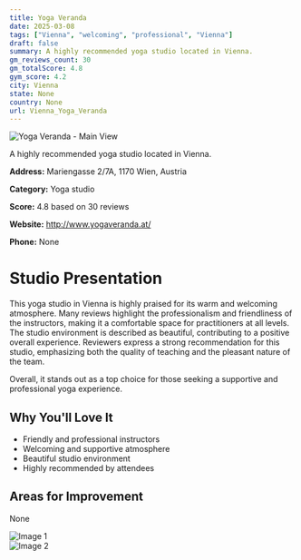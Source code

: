 ```yaml
---
title: Yoga Veranda
date: 2025-03-08
tags: ["Vienna", "welcoming", "professional", "Vienna"]  
draft: false
summary: A highly recommended yoga studio located in Vienna.
gm_reviews_count: 30
gm_totalScore: 4.8
gym_score: 4.2
city: Vienna
state: None
country: None
url: Vienna_Yoga_Veranda
---
```


<div className="aspect-[16/9] relative my-8">
  <img 
    src="https://lh5.googleusercontent.com/p/AF1QipNDbQEKf3C1JOtrgjk5utAHkHJNhjy0hJJj_3z3=w1920-h1080-k-no"
    alt="Yoga Veranda - Main View"
    className="object-cover absolute inset-0 w-full h-full rounded-lg"
  />
</div>

A highly recommended yoga studio located in Vienna.

**Address:** Mariengasse 2/7A, 1170 Wien, Austria

**Category:** Yoga studio

**Score:** 4.8 based on 30 reviews

**Website:** http://www.yogaveranda.at/

**Phone:** None

# Studio Presentation

This yoga studio in Vienna is highly praised for its warm and welcoming atmosphere. Many reviews highlight the professionalism and friendliness of the instructors, making it a comfortable space for practitioners at all levels. The studio environment is described as beautiful, contributing to a positive overall experience. Reviewers express a strong recommendation for this studio, emphasizing both the quality of teaching and the pleasant nature of the team.

Overall, it stands out as a top choice for those seeking a supportive and professional yoga experience.

## Why You'll Love It

- Friendly and professional instructors
- Welcoming and supportive atmosphere
- Beautiful studio environment
- Highly recommended by attendees

## Areas for Improvement

None

<div className="grid grid-cols-1 xl:grid-cols-2 gap-4 my-8">
<div className="aspect-[4/3] relative"><img src="https://lh5.googleusercontent.com/p/AF1QipOHE2JtT2Bs_frcMu2yYtYs5kn2ooOhHcyTBRlI=w1920-h1080-k-no" alt="Image 1" className="object-cover absolute inset-0 w-full h-full rounded-lg" /></div>
<div className="aspect-[4/3] relative"><img src="https://streetviewpixels-pa.googleapis.com/v1/thumbnail?panoid=X3Hm1s8I-NanK38h8iP0aw&cb_client=maps_sv.tactile.gps&w=203&h=100&yaw=21.158522&pitch=0&thumbfov=100" alt="Image 2" className="object-cover absolute inset-0 w-full h-full rounded-lg" /></div>
</div>
